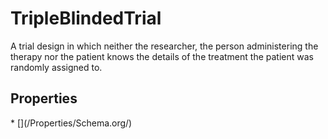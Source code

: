 # TripleBlindedTrial

A trial design in which neither the researcher, the person administering the therapy nor the patient knows the details of the treatment the patient was randomly assigned to.

## Properties

<Grid>
* [](/Properties/Schema.org/)

</Grid>

